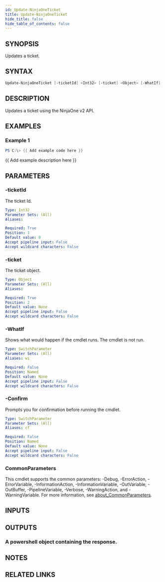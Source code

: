 ```yaml
---
id: Update-NinjaOneTicket
title: Update-NinjaOneTicket
hide_title: false
hide_table_of_contents: false
---
```


## SYNOPSIS

Updates a ticket.

## SYNTAX

```powershell
Update-NinjaOneTicket [-ticketId] <Int32> [-ticket] <Object> [-WhatIf] [-Confirm] [<CommonParameters>]
```

## DESCRIPTION

Updates a ticket using the NinjaOne v2 API.

## EXAMPLES

### Example 1

```powershell
PS C:\> {{ Add example code here }}
```

{{ Add example description here }}

## PARAMETERS

### -ticketId

The ticket Id.

```yaml
Type: Int32
Parameter Sets: (All)
Aliases:

Required: True
Position: 1
Default value: 0
Accept pipeline input: False
Accept wildcard characters: False
```

### -ticket

The ticket object.

```yaml
Type: Object
Parameter Sets: (All)
Aliases:

Required: True
Position: 2
Default value: None
Accept pipeline input: False
Accept wildcard characters: False
```

### -WhatIf

Shows what would happen if the cmdlet runs.
The cmdlet is not run.

```yaml
Type: SwitchParameter
Parameter Sets: (All)
Aliases: wi

Required: False
Position: Named
Default value: None
Accept pipeline input: False
Accept wildcard characters: False
```

### -Confirm

Prompts you for confirmation before running the cmdlet.

```yaml
Type: SwitchParameter
Parameter Sets: (All)
Aliases: cf

Required: False
Position: Named
Default value: None
Accept pipeline input: False
Accept wildcard characters: False
```

### CommonParameters

This cmdlet supports the common parameters: -Debug, -ErrorAction, -ErrorVariable, -InformationAction, -InformationVariable, -OutVariable, -OutBuffer, -PipelineVariable, -Verbose, -WarningAction, and -WarningVariable. For more information, see [about_CommonParameters](http://go.microsoft.com/fwlink/?LinkID=113216).

## INPUTS

## OUTPUTS

### A powershell object containing the response.

## NOTES

## RELATED LINKS
